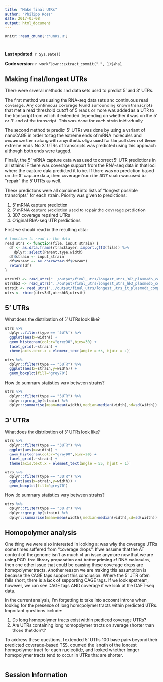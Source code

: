```yaml
---
title: "Make final UTRs"
author: "Philipp Ross"
date: 2017-03-08
output: html_document
---
```


```r
knitr::read_chunk("chunks.R")
```

```r
```

```r
```

**Last updated:** `r Sys.Date()`

**Code version:** `r workflowr::extract_commit(".", 1)$sha1`

## Making final/longest UTRs

There were several methods and data sets used to predict 5' and 3' UTRs.

The first method was using the RNA-seq data sets and continuous read coverage. Any continuous coverage found surrounding known transcripts that met a read threshold cutoff of 5 reads or more was added as a UTR to the transcript from which it extended depending on whether it was on the 5' or 3' end of the transcript. This was done for each strain inidividually.

The second method to predict 5' UTRs was done by using a variant of nanoCAGE in order to tag the extreme ends of mRNA molecules and sequence them along with a synthetic oligo used for the pull down of these extreme ends. No 3' UTRs of transcripts was predicted using this approach although both ends were tagged.

Finally, the 5' mRNA capture data was used to correct 5' UTR predictions in all strains IF there was coverage support from the RNA-seq data in that loci where the capture data predicted it to be. If there was no prediction based on the 5' capture data, then coverage from the 3D7 strain was used to "repair" the 5' UTRs as well.

These predictions were all combined into lists of "longest possible transcripts" for each strain. Priority was given to predictions:

1. 5' mRNA capture prediction
2. 5' mRNA capture prediction used to repair the coverage prediction
3. 3D7 coverage repaired UTRs
4. Original RNA-seq UTR predictions

First we should read in the resulting data:

```r
# function to read in the data
read_utrs <- function(file, input_strain) {
  df <- as.data.frame(rtracklayer::import.gff3(file)) %>%
    dplyr::select(Parent,type,width)
  df$strain <- input_strain
  df$Parent <- as.character(df$Parent)
  return(df)
}

utrs3d7 <- read_utrs("../output/final_utrs/longest_utrs_3d7_plasmodb_compatible.gff", "3D7")
utrshb3 <- read_utrs("../output/final_utrs/longest_utrs_hb3_plasmodb_compatible.gff", "HB3")
utrsit <- read_utrs("../output/final_utrs/longest_utrs_it_plasmodb_compatible.gff", "IT")
utrs <- rbind(utrs3d7,utrshb3,utrsit)
```

## 5' UTRs

What does the distribution of 5' UTRs look like?

```r
utrs %>% 
  dplyr::filter(type == "5UTR") %>% 
  ggplot(aes(x=width)) + 
  geom_histogram(color="grey90",bins=30) + 
  facet_grid(.~strain) +
  theme(axis.text.x = element_text(angle = 55, hjust = 1))
```

```r
utrs %>% 
  dplyr::filter(type == "5UTR") %>% 
  ggplot(aes(x=strain,y=width)) + 
  geom_boxplot(fill="grey70")
```

How do summary statistics vary between strains?

```r
utrs %>% 
  dplyr::filter(type == "5UTR") %>% 
  dplyr::group_by(strain) %>% 
  dplyr::summarise(mean=mean(width),median=median(width),sd=sd(width))
```

## 3' UTRs

What does the distribution of 3' UTRs look like?

```r
utrs %>% 
  dplyr::filter(type == "3UTR") %>% 
  ggplot(aes(x=width)) + 
  geom_histogram(color="grey90",bins=30) + 
  facet_grid(.~strain) + 
  theme(axis.text.x = element_text(angle = 55, hjust = 1))
```

```r
utrs %>% 
  dplyr::filter(type == "3UTR") %>% 
  ggplot(aes(x=strain,y=width)) + 
  geom_boxplot(fill="grey70")
```

How do summary statistics vary between strains?

```r
utrs %>% 
  dplyr::filter(type == "3UTR") %>% 
  dplyr::group_by(strain) %>% 
  dplyr::summarise(mean=mean(width),median=median(width),sd=sd(width))
```

## Homopolymer analysis

One thing we were also interested in looking at was why the coverage UTRs some times suffered from "coverage drops". If we assume that the AT content of the genome isn't as much of an issue anymore now that we are using PCR-free library preparation and better priming of RNA molecules, then one other issue that could be causing these coverage drops are homopolymer tracts. Another reason we are making this assumption is because the CAGE tags support this conclusion. Where the 5' UTR often falls short, there is a lack of supporting CAGE tags. If we look upstream, however, we can see CAGE tags AND coverage if we look at the DAFT-seq data.

In the current analysis, I'm forgetting to take into account introns when looking for the presence of long homopolymer tracts within predicted UTRs. Important questions include:

1. Do long homopolymer tracts exist within prediced coverage UTRs?
2. Are UTRs containing long homopolymer tracts on average shorter than those that don't?

To address these questions, I extended 5' UTRs 100 base pairs beyond their predicted coverage-based TSS, counted the length of the longest homopolymer tract for each nucleotide, and looked whether longer homopolymer tracts tend to occur in UTRs that are shorter.

```r

```

## Session Information

```r
```
